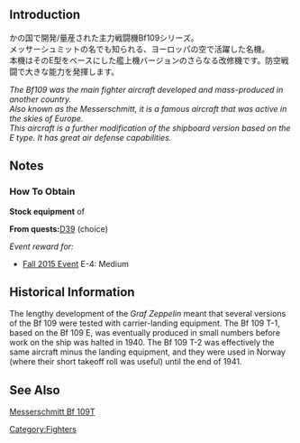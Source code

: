 {{Template:Equipmentinfo
|name = Bf109 T Kai
|id = 158
|japanesename =Bf109 T 改
|icon = {{GreenPlane}}
|type = Carrier-Based Fighter
|effect = {{Firepower}}+1, {{AA}}+8, {{Evasion}}+4
|radius = 2
|scrap = {{Fuel}}1, {{Ammo}}2, {{Bauxite}}6
|image = <gallery type="slideshow" widths="360px" position="center" hideaddbutton="true">
Equipment158-1.png
Equipment158-2.png
Equipment158-3.png
Equipment158-4.png
</gallery>
|LC = lime
|CVL = lime
|CV = lime
|CVB = lime}}

==Introduction==
かの国で開発/量産された主力戦闘機Bf109シリーズ。<br>
メッサーシュミットの名でも知られる、ヨーロッパの空で活躍した名機。<br>
本機はそのE型をベースにした艦上機バージョンのさらなる改修機です。防空戦闘で大きな能力を発揮します。

''The Bf109 was the main fighter aircraft developed and mass-produced in another country.''<br>
''Also known as the Messerschmitt, it is a famous aircraft that was active in the skies of Europe.''<br>
''This aircraft is a further modification of the shipboard version based on the E type.  It has great air defense capabilities.''<br>

==Notes==
<div class="mw-collapsible"><h3>How To Obtain</h3>
<div class="mw-collapsible-content">
'''Stock equipment''' of {{Ship/Link|Graf Zeppelin}}

'''From quests: '''[[Quests#D39|D39]] (choice)

''Event reward for:''
* [[Fall 2015 Event]] E-4: Medium

</div></div>

== Historical Information ==
The lengthy development of the ''Graf Zeppelin'' meant that several versions of the Bf 109 were tested with carrier-landing equipment.  The Bf 109 T-1, based on the Bf 109 E, was eventually produced in small numbers before work on the ship was halted in 1940.  The Bf 109 T-2 was effectively the same aircraft minus the landing equipment, and they were used in Norway (where their short takeoff roll was useful) until the end of 1941.

==See Also==
[[wikipedia:Messerschmitt Bf 109 variants#Bf_109T|Messerschmitt Bf 109T]]
{{Equipmentlist}}
[[Category:Fighters]]